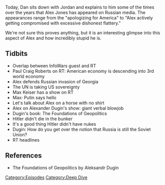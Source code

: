 {{DEFAULTSORT:
    #_EPISODE_0102:Alex On Russian Media
}}{{Episode
    | title           = Alex On Russian Media
    | caption         = Listen to this episode on [https://knowledgefight.libsyn.com/knowledge-fight-alex-on-russian-media Libsyn] [https://open.spotify.com/episode/2SzAnrNZ3qCq7v6I0oDz1a Spotify], Read the [[Transcript/102: Alex On Russian Media|Unofficial Transcript]]
    | episodeNumber   = 102
    | length          = 01:48:39
    | airDate         = November 14, 2017
    | episodeType     = [[:Category:Deep Dive|Deep Dive]]
    | appearance      = [[Paul Craig Roberts]], [[Max Keiser]], [[Aleksandr Dugin]]
    | previousEpisode = [[101: January 11, 2016]]
    | nextEpisode     = [[103: January 17, 2016]]
}}

{{Stub}}

Today, Dan sits down with Jordan and explains to him some of the times over the years that Alex Jones has appeared on Russian media. The appearances range from the "apologizing for America" to "Alex actively getting compromised with excessive dishonest flattery."

We're not sure this proves anything, but it is an interesting glimpse into this aspect of Alex and how incredibly stupid he is.

==Tidbits==

*Overlap between InfoWars guest and RT
*Paul Craig Roberts on RT: American economy is descending into 3rd world economy
*Alex defends Russian invasion of Georgia
*The UN is taking US sovereignty
*Max Keiser has a show on RT
*Max: Putin says hello
*Let's talk about Alex on a horse with no shirt
*Alex on Alexander Dugin's show: giant verbal blowjob
*Dugin's book: The Foundations of Geopolitics
*Hitler didn't die in the bunker
*It's a good thing Hitler didn't have nukes
*Dugin: How do you get over the notion that Russia is still the Soviet Union?
*RT headlines

==References==

*The Foundations of Geopolitics by Aleksandr Dugin

[[Category:Episodes]]
[[Category:Deep Dive]]
